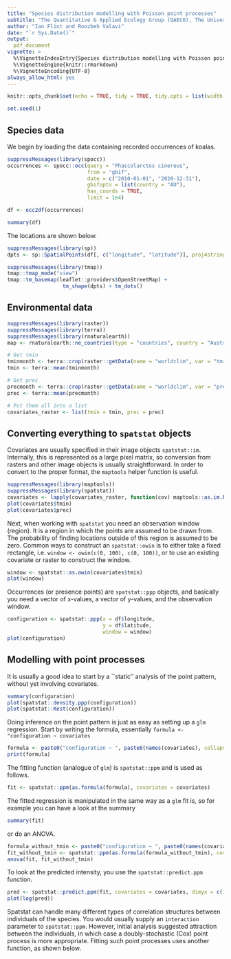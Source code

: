 ```yaml
---
title: "Species distribution modelling with Poisson point processes"
subtitle: "The Quantitative & Applied Ecology Group (QAECO), The University of Melbourne"
author: "Ian Flint and Roozbeh Valavi"
date: "`r Sys.Date()`"
output: 
  pdf_document
vignette: >
  %\VignetteIndexEntry{Species distribution modelling with Poisson point processes}
  %\VignetteEngine{knitr::rmarkdown}
  %\VignetteEncoding{UTF-8}
always_allow_html: yes
---
```


```r
knitr::opts_chunk$set(echo = TRUE, tidy = TRUE, tidy.opts = list(width.cutoff = 80), fig.align="center", message = FALSE, warning = FALSE, fig.height = 5, fig.width = 5)

set.seed(1)
```

## Species data

We begin by loading the data containing recorded occurrences of koalas.

```r
suppressMessages(library(spocc))
occurrences <- spocc::occ(query = "Phascolarctos cinereus", 
                          from = "gbif",
                          date = c("2010-01-01", "2020-12-31"),
                          gbifopts = list(country = "AU"),
                          has_coords = TRUE, 
                          limit = 1e4)

df <- occ2df(occurrences)

summary(df)
```

The locations are shown below.

```r
suppressMessages(library(sp))
dpts <- sp::SpatialPoints(df[, c("longitude", "latitude")], proj4string = CRS("+init=epsg:4326"))

suppressMessages(library(tmap))
tmap::tmap_mode("view")
tmap::tm_basemap(leaflet::providers$OpenStreetMap) +
                  tm_shape(dpts) + tm_dots()
```

## Environmental data

```r
suppressMessages(library(raster))
suppressMessages(library(terra))
suppressMessages(library(rnaturalearth))
map <- rnaturalearth::ne_countries(type = "countries", country = "Australia", scale = "medium")

# Get tmin
tminmonth <- terra::crop(raster::getData(name = "worldclim", var = "tmin", res = 10), map)
tmin <- terra::mean(tminmonth)

# Get prec
precmonth <- terra::crop(raster::getData(name = "worldclim", var = "prec", res = 10), map)
prec <- terra::mean(precmonth)

# Put them all into a list
covariates_raster <- list(tmin = tmin, prec = prec)
```

## Converting everything to `spatstat` objects

Covariates are usually specified in their image objects `spatstat::im`.
Internally, this is represented as a large pixel matrix, so conversion from rasters and other image objects is usually straightforward.
In order to convert to the proper format, the `maptools` helper function is useful.

```r
suppressMessages(library(maptools))
suppressMessages(library(spatstat))
covariates <- lapply(covariates_raster, function(cov) maptools::as.im.RasterLayer(cov))
plot(covariates$tmin)
plot(covariates$prec)
```

Next, when working with `spatstat` you need an observation window (region).
It is a region in which the points are assumed to be drawn from. 
The probability of finding locations outside of this region is assumed to be zero.
Common ways to construct an `spatstat::owin` is to either take a fixed rectangle, i.e. `window <- owin(c(0, 100), c(0, 100))`, or to use an existing covariate or raster to construct the window.

```r
window <- spatstat::as.owin(covariates$tmin)
plot(window)
```

Occurrences (or presence points) are `spatstat::ppp` objects, and basically you need a vector of x-values, a vector of y-values, and the observation window.

```r
configuration <- spatstat::ppp(x = df$longitude, 
                               y = df$latitude,
                               window = window)
plot(configuration)
```

## Modelling with point processes

It is usually a good idea to start by a ``static'' analysis of the point pattern, without yet involving covariates.

```r
summary(configuration)
plot(spatstat::density.ppp(configuration))
plot(spatstat::Kest(configuration))
```

Doing inference on the point pattern is just as easy as setting up a `glm` regression.
Start by writing the formula, essentially `formula <- "configuration ~ covariates`

```r
formula <- paste0("configuration ~ ", paste0(names(covariates), collapse = " + "))
print(formula)
```

The fitting function (analogue of `glm`) is `spatstat::ppm` and is used as follows.

```r
fit <- spatstat::ppm(as.formula(formula), covariates = covariates)
```

The fitted regression is manipulated in the same way as a `glm` fit is, so for example you can have a look at the summary

```r
summary(fit)
```

or do an ANOVA.

```r
formula_without_tmin <- paste0("configuration ~ ", paste0(names(covariates)[names(covariates) != "tmin"], collapse = " + "))
fit_without_tmin <- spatstat::ppm(as.formula(formula_without_tmin), covariates = covariates)
anova(fit, fit_without_tmin)
```

To look at the predicted intensity, you use the `spatstat::predict.ppm` function.

```r
pred <- spatstat::predict.ppm(fit, covariates = covariates, dimyx = c(1024, 1024))
plot(log(pred))
```

Spatstat can handle many different types of correlation structures between individuals of the species.
You would usually supply an `interaction` parameter to `spatstat::ppm`.
However, initial analysis suggested attraction between the individuals, in which case a doubly-stochastic (Cox) point process is more appropriate.
Fitting such point processes uses another function, as shown below.

<!-- ```{r} -->
  <!-- fit_cox <- spatstat::kppm(as.formula(formula), covariates = covariates, clusters = "LGCP") -->
  <!-- summary(fit_cox) -->
  <!-- ``` -->
  
  <!-- A nice way to appreciate the difference in the underlying model is to draw from the fitted distribution. -->
  <!-- This can easily be done for the fitted Poisson point process. -->
  
  <!-- ```{r} -->
  <!-- draw_ppp <- spatstat::simulate.ppm(fit) -->
  <!-- plot(draw_ppp) -->
  <!-- ``` -->
  
  <!-- Drawing from a Cox point process requires you to use another library, but it essentially works in the same way. -->
  
  <!-- ```{r} -->
  <!-- library(RandomFields) -->
  <!-- library(RandomFieldsUtils) -->
  
  <!-- draw_cox <- spatstat::simulate.kppm(fit_cox) -->
  <!-- plot(draw_cox) -->
  <!-- ``` -->
  
  <!-- Making goodness-of-fit tests is straightforward, we refer in particular to the functions `spatstat::quadrat.test`, `spatstat::cdf.test`, `spatstat::dclf.test` and `spatstat::mad.test`. -->
  <!-- A lot of these functions rely on multiple simulations of the point process, which is going to be exeedingly slow for the Cox process. -->
  <!-- Instead, we show what a goodness-of-fit test looks like with a simple fit with a Poisson point process. -->
  
  <!-- ```{r} -->
  <!-- dclf.test(fit) -->
  <!-- ``` -->
  
  <!-- ## Comparing the results -->
  
  
  